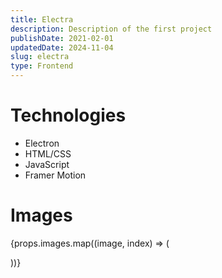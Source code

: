 ```yaml
---
title: Electra
description: Description of the first project
publishDate: 2021-02-01
updatedDate: 2024-11-04
slug: electra
type: Frontend
---
```



# Technologies

-   Electron
-   HTML/CSS
-   JavaScript
-   Framer Motion

# Images

{props.images.map((image, index) => (

<MdxImage
    key={index}
    size="MDX_MD"
    src={image}
    alt={image.alt}
    caption={image.caption}
    class="mx-auto"
/>
))}
